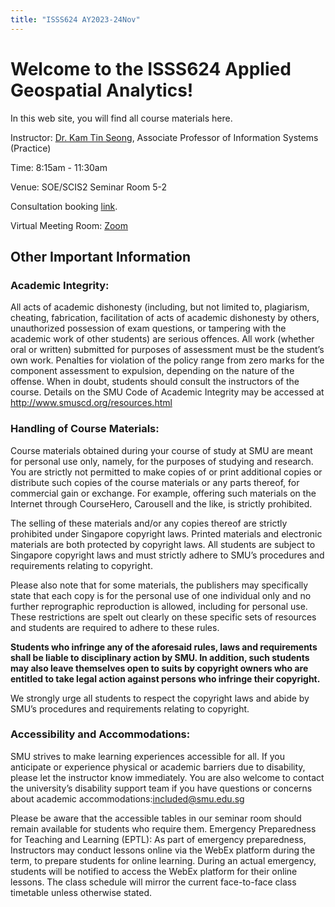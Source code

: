 ```yaml
---
title: "ISSS624 AY2023-24Nov"
---
```


# Welcome to the ISSS624 Applied Geospatial Analytics!

In this web site, you will find all course materials here.

Instructor: [Dr. Kam Tin Seong](https://www.smu.edu.sg/faculty/profile/9618/KAM-Tin-Seong), Associate Professor of Information Systems (Practice)

Time: 8:15am - 11:30am

Venue: SOE/SCIS2 Seminar Room 5-2

Consultation booking [link](https://docs.google.com/spreadsheets/d/1Zz3_hqKc4qA5YFMTy2DJzlEd5EJRaDzHqUhWMTm-zxI/edit?usp=sharing).

Virtual Meeting Room: [Zoom](https://smu-sg.zoom.us/j/91431787118?pwd=UVoyN3ZrYkRtcVo0WDVER0ZWRFlOQT09)

## Other Important Information

### Academic Integrity:

All acts of academic dishonesty (including, but not limited to, plagiarism, cheating, fabrication, facilitation of acts of academic dishonesty by others, unauthorized possession of exam questions, or tampering with the academic work of other students) are serious offences. All work (whether oral or written) submitted for purposes of assessment must be the student's own work. Penalties for violation of the policy range from zero marks for the component assessment to expulsion, depending on the nature of the offense. When in doubt, students should consult the instructors of the course. Details on the SMU Code of Academic Integrity may be accessed at <http://www.smuscd.org/resources.html>

### Handling of Course Materials:

Course materials obtained during your course of study at SMU are meant for personal use only, namely, for the purposes of studying and research. You are strictly not permitted to make copies of or print additional copies or distribute such copies of the course materials or any parts thereof, for commercial gain or exchange. For example, offering such materials on the Internet through CourseHero, Carousell and the like, is strictly prohibited.

The selling of these materials and/or any copies thereof are strictly prohibited under Singapore copyright laws. Printed materials and electronic materials are both protected by copyright laws. All students are subject to Singapore copyright laws and must strictly adhere to SMU's procedures and requirements relating to copyright.

Please also note that for some materials, the publishers may specifically state that each copy is for the personal use of one individual only and no further reprographic reproduction is allowed, including for personal use. These restrictions are spelt out clearly on these specific sets of resources and students are required to adhere to these rules.

**Students who infringe any of the aforesaid rules, laws and requirements shall be liable to disciplinary action by SMU. In addition, such students may also leave themselves open to suits by copyright owners who are entitled to take legal action against persons who infringe their copyright.**

We strongly urge all students to respect the copyright laws and abide by SMU's procedures and requirements relating to copyright.

### Accessibility and Accommodations:

SMU strives to make learning experiences accessible for all. If you anticipate or experience physical or academic barriers due to disability, please let the instructor know immediately. You are also welcome to contact the university's disability support team if you have questions or concerns about academic accommodations:[included\@smu.edu.sg](mailto:included@smu.edu.sg)

Please be aware that the accessible tables in our seminar room should remain available for students who require them. Emergency Preparedness for Teaching and Learning (EPTL): As part of emergency preparedness, Instructors may conduct lessons online via the WebEx platform during the term, to prepare students for online learning. During an actual emergency, students will be notified to access the WebEx platform for their online lessons. The class schedule will mirror the current face-to-face class timetable unless otherwise stated.
